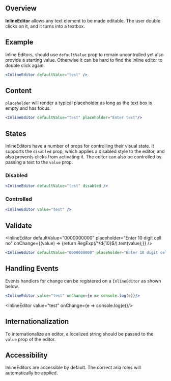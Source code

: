 
## Overview

**InlineEditor** allows any text element to be made editable. The user double clicks on it, and it turns into a textbox.


## Example

Inline Editors, should use `defaultValue` prop to remain uncontrolled yet also provide a starting value. Otherwise it can be hard to find the inline editor to double click again.

<InlineEditor defaultValue="test" />

```jsx
<InlineEditor defaultValue="test" />
```

## Content

`placeholder` will render a typical placeholder as long as the text box is empty and has focus.

<InlineEditor defaultValue="test" placeholder="Enter text"/>

```jsx
<InlineEditor defaultValue="test" placeholder="Enter text"/>
```

## States

InlineEditors have a number of props for controlling their visual state. It supports the `disabled` prop, which applies a disabled style to the editor, and also prevents clicks from activating it. The editor can also be controlled by passing a text to the `value` prop.


### Disabled

<InlineEditor defaultValue="test" disabled />

```jsx
<InlineEditor defaultValue="test" disabled />
```

### Controlled
<InlineEditor value="test" />

```jsx
<InlineEditor value="test" />
```

## Validate

<InlineEditor defaultValue="0000000000" placeholder="Enter 10 digit cell no" onChange={(value) => {return RegExp(/^\d{10}$/).test(value);}} />

```jsx
<InlineEditor defaultValue="0000000000" placeholder="Enter 10 digit cell no" onChange={(value) => {return RegExp(/^\d{10}$/).test(value);}} />
```

## Handling Events

Events handlers for change can be registered on a `InlineEditor` as shown below.

```jsx
<InlineEditor value="test" onChange={e => console.log(e)}/>
```

<InlineEditor value="test" onChange={e => console.log(e)}/>

## Internationalization

To internationalize an editor, a localized string should be passed to the `value` prop of the editor.

## Accessibility

InlineEditors are accessible by default. The correct aria roles will automatically be applied.
